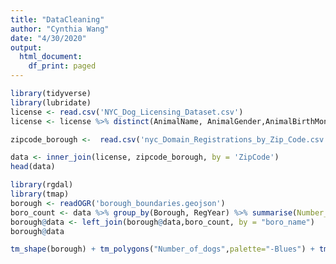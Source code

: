 ```yaml
---
title: "DataCleaning"
author: "Cynthia Wang"
date: "4/30/2020"
output:
  html_document:
    df_print: paged
---
```


```r
library(tidyverse)
library(lubridate)
license <- read.csv('NYC_Dog_Licensing_Dataset.csv')
license <- license %>% distinct(AnimalName, AnimalGender,AnimalBirthMonth,BreedName, .keep_all = TRUE) %>% select(Name = AnimalName, Gender = AnimalGender,BirthYear = AnimalBirthMonth, Breed = BreedName, ZipCode, LicenseIssuedDate) %>% mutate(RegYear = year(as.POSIXct(LicenseIssuedDate,format = "%m/%d/%Y")))
```


```r
zipcode_borough <-  read.csv('nyc_Domain_Registrations_by_Zip_Code.csv') %>% mutate(ZipCode = as.numeric(as.character(ZIP.Code))) %>% select(ZipCode, Borough)
```

```r
data <- inner_join(license, zipcode_borough, by = 'ZipCode')
head(data)
```


```r
library(rgdal)
library(tmap)
borough <- readOGR('borough_boundaries.geojson')
boro_count <- data %>% group_by(Borough, RegYear) %>% summarise(Number_of_dogs = n()) %>% mutate(year = as.character(RegYear), Number_of_dogs = as.numeric(Number_of_dogs)) %>% select(boro_name = Borough, year, Number_of_dogs)
borough@data <- left_join(borough@data,boro_count, by = "boro_name")
borough@data
```

```r
tm_shape(borough) + tm_polygons("Number_of_dogs",palette="-Blues") + tm_facets("year")
```

